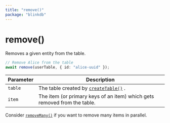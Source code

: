 ```yaml
---
title: "remove()"
package: "blinkdb"
---
```


# remove()

Removes a given entity from the table.

```ts
// Remove Alice from the table
await remove(userTable, { id: "alice-uuid" });
```

| Parameter | Description                                                              |
| --------- | ------------------------------------------------------------------------ |
| `table`   | The table created by [`createTable()`](createtable) .                    |
| `item`    | The item (or primary keys of an item) which gets removed from the table. |

Consider [`removeMany()`](removemany) if you want to remove many items in parallel.

